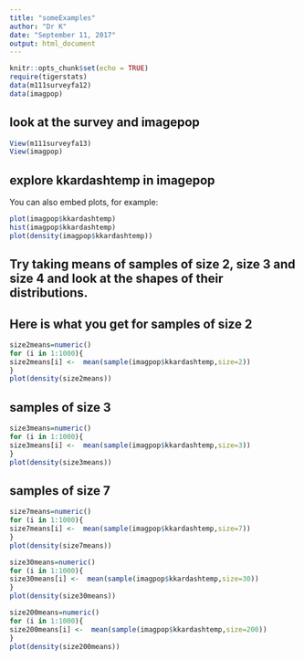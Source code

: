 ---
title: "someExamples"
author: "Dr K"
date: "September 11, 2017"
output: html_document
---

```{r setup, include=FALSE}
knitr::opts_chunk$set(echo = TRUE)
require(tigerstats)
data(m111surveyfa12)
data(imagpop)
```

## look at the survey and imagepop


```{r }
View(m111surveyfa13)
View(imagpop)
```

## explore kkardashtemp in imagepop

You can also embed plots, for example:

```{r }
plot(imagpop$kkardashtemp)
hist(imagpop$kkardashtemp)
plot(density(imagpop$kkardashtemp))
```

## Try taking means of samples of size 2, size 3 and size 4 and look at the shapes of their distributions.


## Here is what you get for samples of size 2



```{r}
size2means=numeric()
for (i in 1:1000){
size2means[i] <-  mean(sample(imagpop$kkardashtemp,size=2))
}
plot(density(size2means))
```
## samples of size 3


```{r}
size3means=numeric()
for (i in 1:1000){
size3means[i] <-  mean(sample(imagpop$kkardashtemp,size=3))
}
plot(density(size3means))
```
## samples of size 7
```{r}
size7means=numeric()
for (i in 1:1000){
size7means[i] <-  mean(sample(imagpop$kkardashtemp,size=7))
}
plot(density(size7means))
```

```{r}
size30means=numeric()
for (i in 1:1000){
size30means[i] <-  mean(sample(imagpop$kkardashtemp,size=30))
}
plot(density(size30means))
```

```{r}
size200means=numeric()
for (i in 1:1000){
size200means[i] <-  mean(sample(imagpop$kkardashtemp,size=200))
}
plot(density(size200means))
```




